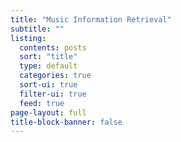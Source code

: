```yaml
---
title: "Music Information Retrieval"
subtitle: ""
listing:
  contents: posts
  sort: "title"
  type: default
  categories: true
  sort-ui: true
  filter-ui: true
  feed: true
page-layout: full
title-block-banner: false
---
```

